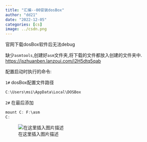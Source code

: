 ```yaml
---
title: "汇编--00安装dosBox"
author: "dd21"
date: "2022-12-05" 
categories: [cs]
image: ../csdn.png
---
```



官网下载dosBox软件后无法debug

缺少`asmtools`,创建好`asm`文件夹,将下载的文件都放入创建的文件夹中.
[https://jszhuanben.lanzoui.com/i2H5dtq5qab](https://jszhuanben.lanzoui.com/i2H5dtq5qab)


配置启动时执行的命令:

`1#`  dosBox配置文件路径
```c
C:\Users\msi\AppData\Local\DOSBox
```
`2#`  在最后添加

```c
mount C: F:\asm
C:
```

![在这里插入图片描述](https://img-blog.csdnimg.cn/3aa8b6ef5d3f4510a5b3ed69dd33512e.png?x-oss-process=image/watermark,type_ZHJvaWRzYW5zZmFsbGJhY2s,shadow_50,text_Q1NETiBA5aSn5q-beg==,size_20,color_FFFFFF,t_70,g_se,x_16)


